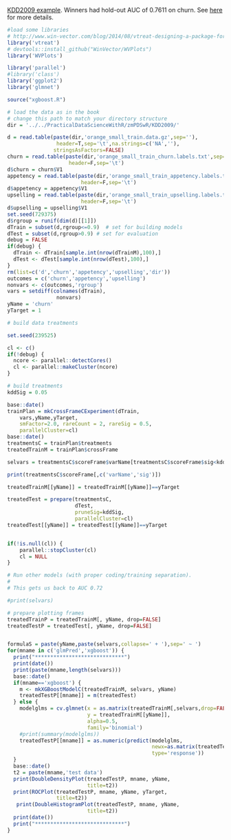 
[KDD2009 example](http://www.sigkdd.org/kdd-cup-2009-customer-relationship-prediction).  Winners had hold-out AUC of 0.7611 on churn.   See [here](https://github.com/WinVector/zmPDSwR/tree/master/KDD2009) for more details.

```r
#load some libraries
# http://www.win-vector.com/blog/2014/08/vtreat-designing-a-package-for-variable-treatment/
library('vtreat')
# devtools::install_github("WinVector/WVPlots")
library('WVPlots')

library('parallel')
#library('class')
library('ggplot2')
library('glmnet')

source("xgboost.R")

# load the data as in the book
# change this path to match your directory structure
dir = '../../PracticalDataScienceWithR/zmPDSwR/KDD2009/' 

d = read.table(paste(dir,'orange_small_train.data.gz',sep=''),
                header=T,sep='\t',na.strings=c('NA',''), 
               stringsAsFactors=FALSE)
churn = read.table(paste(dir,'orange_small_train_churn.labels.txt',sep=''),
                    header=F,sep='\t')
d$churn = churn$V1
appetency = read.table(paste(dir,'orange_small_train_appetency.labels.txt',sep=''),
                        header=F,sep='\t')
d$appetency = appetency$V1
upselling = read.table(paste(dir,'orange_small_train_upselling.labels.txt',sep=''),
                        header=F,sep='\t')
d$upselling = upselling$V1
set.seed(729375)
d$rgroup = runif(dim(d)[[1]])
dTrain = subset(d,rgroup<=0.9)  # set for building models
dTest = subset(d,rgroup>0.9) # set for evaluation
debug = FALSE
if(debug) {
  dTrain <- dTrain[sample.int(nrow(dTrainM),100),]
  dTest <- dTest[sample.int(nrow(dTest),100),]
}
rm(list=c('d','churn','appetency','upselling','dir'))
outcomes = c('churn','appetency','upselling')
nonvars <- c(outcomes,'rgroup')
vars = setdiff(colnames(dTrain),
                nonvars)
yName = 'churn'
yTarget = 1
```



```r
# build data treatments

set.seed(239525)

cl <- c()
if(!debug) {
  ncore <- parallel::detectCores()
  cl <- parallel::makeCluster(ncore)
}

# build treatments 
kddSig = 0.05

base::date()
trainPlan = mkCrossFrameCExperiment(dTrain,
    vars,yName,yTarget,
    smFactor=2.0, rareCount = 2, rareSig = 0.5,
    parallelCluster=cl)
base::date()
treatmentsC = trainPlan$treatments
treatedTrainM = trainPlan$crossFrame

selvars = treatmentsC$scoreFrame$varName[treatmentsC$scoreFrame$sig<kddSig]

print(treatmentsC$scoreFrame[,c('varName','sig')])

treatedTrainM[[yName]] = treatedTrainM[[yName]]==yTarget

treatedTest = prepare(treatmentsC,
                      dTest,
                      pruneSig=kddSig, 
                      parallelCluster=cl)
treatedTest[[yName]] = treatedTest[[yName]]==yTarget


if(!is.null(cl)) {
    parallel::stopCluster(cl)
    cl = NULL
}
```





```r
# Run other models (with proper coding/training separation).
#
# This gets us back to AUC 0.72

#print(selvars)

# prepare plotting frames
treatedTrainP = treatedTrainM[, yName, drop=FALSE]
treatedTestP = treatedTest[, yName, drop=FALSE]


formulaS = paste(yName,paste(selvars,collapse=' + '),sep=' ~ ')
for(mname in c('glmPred','xgboost')) {
  print("*****************************")
  print(date())
  print(paste(mname,length(selvars)))
  base::date()
  if(mname=='xgboost') {
    m <- mkXGBoostModelC(treatedTrainM, selvars, yName)
    treatedTestP[[mname]] = m(treatedTest)
  } else {
    modelglms = cv.glmnet(x = as.matrix(treatedTrainM[,selvars,drop=FALSE]),
                          y = treatedTrainM[[yName]],
                          alpha=0.5,
                          family='binomial')
    #print(summary(modelglms))
    treatedTestP[[mname]] = as.numeric(predict(modelglms,
                                               newx=as.matrix(treatedTest[,selvars,drop=FALSE]),
                                               type='response'))
  }
  base::date()
  t2 = paste(mname,'test data')
  print(DoubleDensityPlot(treatedTestP, mname, yName, 
                          title=t2))
  print(ROCPlot(treatedTestP, mname, yName, yTarget,
                title=t2))
   print(DoubleHistogramPlot(treatedTestP, mname, yName, 
                          title=t2))
  print(date())
  print("*****************************")
}

```
